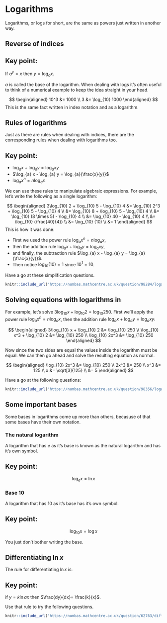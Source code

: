# Logarithms

Logarithms, or logs for short, are the same as powers just written in another way. 

## Reverse of indices

:::{.callout-note}
## Key point:

If $a^y =x$ then $y = \log_{a} x$.
:::

$a$ is called the base of the logarithm. When dealing with logs it's often useful to think of a numerical example to keep the idea straight in your head. 

$$
\begin{aligned} 10^3 &= 1000 \\
3 &= \log_{10} 1000
\end{aligned}
$$
This is the same fact written in index notation and as a logarithm.

## Rules of logarithms

Just as there are rules when dealing with indices, there are the corresponding rules when dealing with logarithms too.

:::{.callout-note}
## Key point:

* $\log_{a} x + \log_{a} y = \log_{a} xy$
* $\log_{a} x - \log_{a} y = \log_{a}{\frac{x}{y}}$
* $\log_{a} x^n = n\log_{a} x$
:::

We can use these rules to manipulate algebraic expressions. For example, let's write the following as a single logarithm:

$$
\begin{aligned}
3\log_{10} 2 + \log_{10} 5 - \log_{10} 4 &= \log_{10} 2^3 + \log_{10} 5 -  \log_{10} 4 \\
&= \log_{10} 8 + \log_{10} 5 -  \log_{10} 4 \\
&= \log_{10} (8 \times 5)  -  \log_{10} 4 \\
&= \log_{10} 40  -  \log_{10} 4 \\
&= \log_{10} (\frac{40}{4}) \\
&= \log_{10} (10) \\
&= 1
\end{aligned}
$$
This is how it was done:

* First we used the power rule $\log_{a} x^n = n\log_{a} x$, 
* then the addition rule $\log_{a} x + \log_{a} y = \log_{a} xy$, 
* and finally, the subtraction rule $\log_{a} x - \log_{a} y = \log_{a}{\frac{x}{y}}$. 
* Then notice $\log_{10} (10)= 1$ since $10^1=10$.

Have a go at these simplification questions.

```r
knitr::include_url("https://numbas.mathcentre.ac.uk/question/98284/logarithms-simplifying-expressions-2/embed/?token=236a0071-445b-43bf-a8a9-9611b4dcb5ae", height="340px")
```

## Solving equations with logarithms in

For example, let's solve $3\log_{10} x + \log_{10} 2 = \log_{10} 250$. First we'll apply the power rule  $\log_{a} x^n = n\log_{a} x$, then the addition rule $\log_{a} x + \log_{a} y = \log_{a} xy$: 

$$
\begin{aligned}
3\log_{10} x + \log_{10} 2 &= \log_{10} 250 \\
\log_{10} x^3 + \log_{10} 2 &= \log_{10} 250 \\
\log_{10} 2x^3 &= \log_{10} 250
\end{aligned}
$$

Now since the two sides are equal the values inside the logarithm must be equal. We can then go ahead and solve the resulting equation as normal.

$$
\begin{aligned}
\log_{10} 2x^3 &= \log_{10} 250 \\
2x^3 &= 250 \\
x^3 &= 125 \\
x &= \sqrt[3]{125} \\
 &= 5
\end{aligned}
$$

Have a go at the following questions:

```r
knitr::include_url("https://numbas.mathcentre.ac.uk/question/98356/logarithms-solving-logarithmic-equations-6-sum-of-logarithms/embed/?token=4dafb5d1-ca07-4bc5-a59f-7b18b7ff8ed8", height="340px")
```

## Some important bases

Some bases in logarithms come up more than others, becasuse of that some bases have their own notation.

### The natural logarithm

A logarithm that has $e$ as it's base is known as the natural logarithm and has it's own symbol.

:::{.callout-note}
## Key point:

$$
\log_{e} x = \ln{x}
$$
:::

### Base 10

A logarithm that has $10$ as it's base has it's own symbol.

:::{.callout-note}
## Key point:

$$
\log_{10} x = \log{x}
$$
:::

You just don't bother writing the base.

## Differentiating $\ln{x}$

The rule for differentiating $\ln{x}$ is:

:::{.callout-note}
## Key point:

if $y = k\ln{ax}$ then $\frac{dy}{dx}= \frac{k}{x}$.
:::

Use that rule to try the following questions.

```r
knitr::include_url("https://numbas.mathcentre.ac.uk/question/62763/differentiation-using-a-table-of-derivatives-3/embed/?token=187473c8-cd94-4a87-b1cc-5f134572c64b", height="800px")
```
